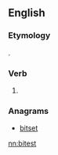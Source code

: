 ==English==

===Etymology===
{{suffix|bitest|est|lang=en}}.

===Verb===
{{head|en}}

# {{context|archaic|lang=en}} {{second-person singular of|bite|lang=en}}

===Anagrams===
* [[bitset#English|bitset]]

[[nn:bitest]]